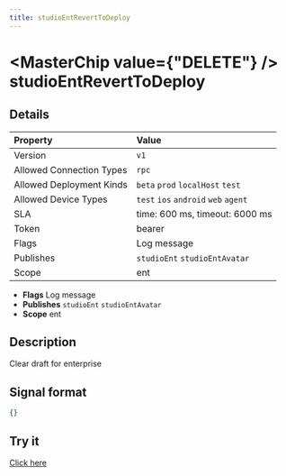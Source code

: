 ```yaml
---
title: studioEntRevertToDeploy
---
```



# <MasterChip value={"DELETE"} /> studioEntRevertToDeploy

## Details

| Property | Value | 
| :--- | :--- | 
| Version | `v1` |
| Allowed Connection Types | `rpc`  |
| Allowed Deployment Kinds | `beta` `prod` `localHost` `test`  |
| Allowed Device Types | `test` `ios` `android` `web` `agent`  |
| SLA | time: 600 ms, timeout: 6000 ms |
| Token | bearer |
| Flags | Log message |
| Publishes | `studioEnt` `studioEntAvatar`  |
| Scope | ent |


- **Flags** Log message
- **Publishes** `studioEnt` `studioEntAvatar` 
- **Scope** ent


## Description

Clear draft for enterprise

## Signal format

```json
{}
```

## Try it

[Click here](https://web.neome.ai/api?path=studio_studioMain_studioEntRevertToDeploy)

